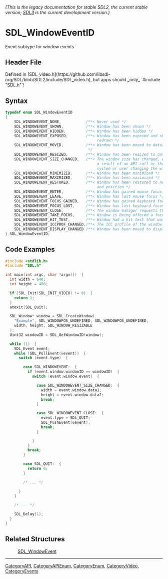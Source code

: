 ====== (This is the legacy documentation for stable SDL2, the current stable version; [https://wiki.libsdl.org/SDL3/ SDL3] is the current development version.) ======
= SDL_WindowEventID =

Event subtype for window events

== Header File ==

Defined in [SDL_video.h](https://github.com/libsdl-org/SDL/blob/SDL2/include/SDL_video.h), but apps should _only_ `#include "SDL.h"`!

== Syntax ==

<syntaxhighlight lang='c'>
typedef enum SDL_WindowEventID
{
    SDL_WINDOWEVENT_NONE,           /**< Never used */
    SDL_WINDOWEVENT_SHOWN,          /**< Window has been shown */
    SDL_WINDOWEVENT_HIDDEN,         /**< Window has been hidden */
    SDL_WINDOWEVENT_EXPOSED,        /**< Window has been exposed and should be
                                         redrawn */
    SDL_WINDOWEVENT_MOVED,          /**< Window has been moved to data1, data2
                                     */
    SDL_WINDOWEVENT_RESIZED,        /**< Window has been resized to data1xdata2 */
    SDL_WINDOWEVENT_SIZE_CHANGED,   /**< The window size has changed, either as
                                         a result of an API call or through the
                                         system or user changing the window size. */
    SDL_WINDOWEVENT_MINIMIZED,      /**< Window has been minimized */
    SDL_WINDOWEVENT_MAXIMIZED,      /**< Window has been maximized */
    SDL_WINDOWEVENT_RESTORED,       /**< Window has been restored to normal size
                                         and position */
    SDL_WINDOWEVENT_ENTER,          /**< Window has gained mouse focus */
    SDL_WINDOWEVENT_LEAVE,          /**< Window has lost mouse focus */
    SDL_WINDOWEVENT_FOCUS_GAINED,   /**< Window has gained keyboard focus */
    SDL_WINDOWEVENT_FOCUS_LOST,     /**< Window has lost keyboard focus */
    SDL_WINDOWEVENT_CLOSE,          /**< The window manager requests that the window be closed */
    SDL_WINDOWEVENT_TAKE_FOCUS,     /**< Window is being offered a focus (should SetWindowInputFocus() on itself or a subwindow, or ignore) */
    SDL_WINDOWEVENT_HIT_TEST,       /**< Window had a hit test that wasn't SDL_HITTEST_NORMAL. */
    SDL_WINDOWEVENT_ICCPROF_CHANGED,/**< The ICC profile of the window's display has changed. */
    SDL_WINDOWEVENT_DISPLAY_CHANGED /**< Window has been moved to display data1. */
} SDL_WindowEventID;</syntaxhighlight>

== Code Examples ==

<syntaxhighlight lang='c++'>
#include <stdlib.h>
#include "SDL.h"

int main(int argc, char *argv[])  {
  int width = 640;
  int height = 480;

  if (SDL_Init(SDL_INIT_VIDEO) != 0)  {
    return 1;
  }
  atexit(SDL_Quit);

  SDL_Window* window = SDL_CreateWindow(
    "Example", SDL_WINDOWPOS_UNDEFINED, SDL_WINDOWPOS_UNDEFINED,
    width, height, SDL_WINDOW_RESIZABLE
  );
  Uint32 windowID = SDL_GetWindowID(window);

  while (1)  {
    SDL_Event event;
    while (SDL_PollEvent(&event))  {
      switch (event.type)  {

        case SDL_WINDOWEVENT:  {
          if (event.window.windowID == windowID)  {
            switch (event.window.event)  {

              case SDL_WINDOWEVENT_SIZE_CHANGED:  {
                width = event.window.data1;
                height = event.window.data2;
                break;
              }

              case SDL_WINDOWEVENT_CLOSE:  {
                event.type = SDL_QUIT;
                SDL_PushEvent(&event);
                break;
              }

            }
          }
          break;
        }

        case SDL_QUIT:  {
          return 0;
        }

        /* ... */

      }
    }

    /* ... */

    SDL_Delay(1);
  }
}
</syntaxhighlight>

== Related Structures ==

:[[SDL_WindowEvent]]

----
[[CategoryAPI]], [[CategoryAPIEnum]], [[CategoryEnum]], [[CategoryVideo]], [[CategoryEvents]]


